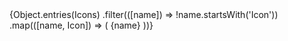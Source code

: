 
<Meta title="System/Icons" />

<IconGallery>
  {Object.entries(Icons)
    .filter(([name]) => !name.startsWith('Icon'))
    .map(([name, Icon]) => (
      <IconItem>
        <Icon />
        <span>{name}</span>
      </IconItem>
    ))}
</IconGallery>
